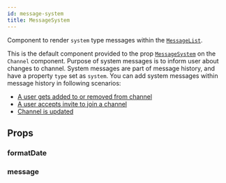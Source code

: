 ```yaml
---
id: message-system
title: MessageSystem
---
```




Component to render `system` type messages within the [`MessageList`](./message_list.mdx).

This is the default component provided to the prop [`MessageSystem`](../core-components/channel.mdx#messagesystem) on the `Channel` component.
Purpose of system messages is to inform user about changes to channel. System messages are part of message history, and have a property `type` set as `system`.
You can add system messages within message history in following scenarios:

- [A user gets added to or removed from channel](https://getstream.io/chat/docs/javascript/channel_members/?language=javascript)
- [A user accepts invite to join a channel](https://getstream.io/chat/docs/javascript/channel_invites/?language=javascript#accepting-an-invite)
- [Channel is updated](<https://getstream.io/chat/docs/javascript/channel_update/?language=javascript&q=system#full-update-(overwrite)>)

## Props

### formatDate

<FormatDate />

### message

<MessageProp />
